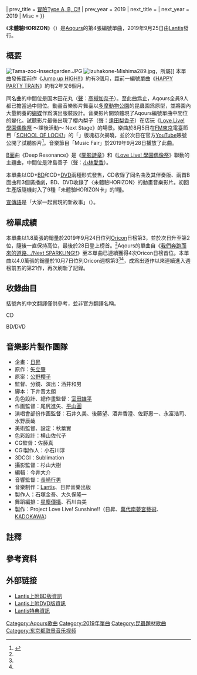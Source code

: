 {{noteTA
|G1=Music
|1=zh-hant:闇影詩章;zh-hans:影之诗
}}
{{Infobox song
| type            = single
| Name            = 未體驗HORIZON
| Original_name   = {{lang|ja|未体験HORIZON}}
| Cover           = 
| Artist          = [[Aqours|Aqours]]
| Album           =
| A-side          = 
| B-side          = Deep Resonance<br />Dance with Minotaurus
| Released        = 2019年9月25日
| Format          = [[CD|CD]]、[[DVD|DVD]]、[[藍光光碟|BD]]
| Recorded        = 
| Genre           = [[日本流行音樂|日本流行音樂]]
| Length          = 
| Label           = [[Lantis|Lantis]]
| Writer          = [[畑亞貴|畑亞貴]]（作詞）<br />{{link-ja|小高光太郎|小高光太郎}}、UiNA（作曲#1）<br />{{link-ja|桑原聖|桑原聖}}（作曲#2）<br />{{link-ja|增田武史|増田武史}}（作曲#3）
| Producer        = 
| Certification   = 
| Chart position  = * 3位（[[Oricon公信榜|Oricon]]週榜）<ref name="Oricon weekly">{{cite web|url=https://www.oricon.co.jp/news/2145686/full/|script-title=ja:10/7付週間シングルランキング1位はIZ*ONEの「Vampire」|publisher=ORICON NEWS|accessdate=2020-08-19|archive-date=2020-05-06|archive-url=https://web.archive.org/web/20200506070344/https://www.oricon.co.jp/news/2145686/full/|dead-url=no}}</ref><ref name="Oricon">{{cite web|url=https://blog.goo.ne.jp/nogizaka-cats/e/6c80ca82ce83abce9c0f4c9879b8b517|script-title=ja:Aquors『未体験HORIZON』オリコンＣＤシングル　デイリーと週間推移（10/17追記）|publisher=乃木坂のネコgoo|accessdate=2020-08-19}}</ref>
* 1位（Oricon日榜）<ref name="Oricon" />
* 7位（[[Billboard_Japan_Hot_100|Billboard Japan Hot 100]]）<ref>{{cite web|url=https://getnews.jp/archives/2217603|script-title=ja:【ビルボード】米津玄師「馬と鹿」4.4万DLで首位キープ、ヒプマイ最新曲2位デビュー|publisher=ガジェット通信 GetNews|accessdate=2020-08-19}}</ref>
* 3位（Billboard Japan Top Singles Sales）<ref>{{cite web|url=https://getnews.jp/archives/2216380|script-title=ja:【ビルボード】IZ*ONE『Vampire』が344,828枚を売り上げてSGセールス首位獲得　A.B.C-Z/Aqoursが続く|publisher=ガジェット通信 GetNews|accessdate=2020-08-19}}</ref>
* 2位（[[Billboard_Japan_Hot_Animation|Billboard Japan Hot Animation]]）<ref>{{cite web|url=http://www.billboard-japan.com/d_news/detail/80677/2|script-title=ja:【ビルボード】Official髭男dism『HELLO WORLD』主題歌がアニメ3週連続1位、映画化決定の『鬼滅の刃』関連曲が上昇 {{!}} Daily News|publisher=Billboard JAPAN|accessdate=2020-08-19|archive-date=2019-12-17|archive-url=https://web.archive.org/web/20191217010119/http://www.billboard-japan.com/d_news/detail/80677/2|dead-url=no}}</ref>
| prev_title      = [[冒險Type_A,_B,_C!!|冒險Type A, B, C!!]]
| prev_year       = 2019
| next_title      = {{lang|en|[[KOKORO_Magic_“A_to_Z”|KOKORO Magic “A to Z”]]}}
| next_year       = 2019
| Misc            ={{External music video|1={{YouTube|TJ20hjGgVag|{{lang|ja|【試聴動画】Aqours 4th Single「未体験HORIZON」}}}}|Upper caption=官方試聽}}
}}

《'''未體驗HORIZON'''》（{{jpn|j=未体験HORIZON|kn=みたいけんホライゾン|rm=Mitaiken Horaizon}}）是[[Aqours|Aqours]]的第4張編號單曲，2019年9月25日由[[Lantis|Lantis]]發行。

== 概要 ==
[[File:Tama-zoo-Insectgarden.JPG|left]]
[[File:Izuhakone-Mishima289.jpg|left]]，{{link-ja|伊豆箱根巴士|伊豆箱根バス}}所屬]]
本單曲發佈距前作《[[Jump_up_HIGH!!|Jump up HIGH!!]]》約有3個月，距前一編號單曲《[[HAPPY_PARTY_TRAIN|HAPPY PARTY TRAIN]]》約有2年又6個月。

同名曲的中間位是国木田花丸（[[聲優|聲]]：[[高槻加奈子|高槻加奈子]]）。至此曲爲止，Aqours全員9人都已擔當過中間位。動畫音樂影片舞臺以[[多摩動物公園|多摩動物公園]]的昆蟲園爲原型，並將園內大量飼養的[[蝴蝶|蝴蝶]]作爲演出服裝設計。音樂影片開頭體現了Aqours編號單曲中間位的變化{{notetag|以〈[[你的心靈是否光芒閃耀？|你的心靈是否光芒閃耀？]]〉中間位高海千歌（聲：[[伊波杏樹|伊波杏樹]]）、櫻內梨子（聲：[[逢田梨香子|逢田梨香子]]），〈[[想在AQUARIUM戀愛|想在AQUARIUM戀愛]]〉中間位渡邊曜（聲：[[齊藤朱夏|齊藤朱夏]]），〈[[HAPPY_PARTY_TRAIN|HAPPY PARTY TRAIN]]〉中間位松浦果南（聲：[[諏訪奈奈香|諏訪奈奈香]]）的順序在音樂影片舞蹈畫面中登場，最後同此曲中間位国木田花丸（聲：[[高槻加奈子|高槻加奈子]]）相連。}}。試聽影片最後出現了櫻內梨子（聲：[[逢田梨香子|逢田梨香子]]）在{{lj|3rd Planet|サードプラネット}}{{lj|BiVi沼津|BiVi沼津}}店玩《[[Love_Live!_學園偶像祭|Love Live! 學園偶像祭]] ～課後活動～ Next Stage》的場景。樂曲於8月5日在[[FM東京|FM東京]]電臺節目「[[SCHOOL_OF_LOCK!|SCHOOL OF LOCK!]]」的「{{lj|Aqours LOCKS!|Aqours LOCKS!}}」版塊初次揭曉，並於次日在官方[[YouTube|YouTube]]賬號公開了試聽影片<ref>{{Cite web|url=https://www.youtube.com/watch?v=TJ20hjGgVag|script-title=ja:【試聴動画】Aqours 4th Single「未体験HORIZON」|accessdate=2019-08-06|publisher=|archive-date=2019-08-05|archive-url=https://web.archive.org/web/20190805152355/https://www.youtube.com/watch?v=TJ20hjGgVag&gl=US&hl=en|dead-url=no}}</ref>。音樂節目「Music Fair」於2019年9月28日播放了此曲。

[[A面與B面|B面]]曲《Deep Resonance》是《[[闇影詩章|闇影詩章]]》和《[[Love_Live!_學園偶像祭|Love Live! 學園偶像祭]]》聯動的主題曲，中間位是津島善子（聲：[[小林愛香|小林愛香]]）。

本單曲以CD+[[藍光光碟|BD]]和CD+[[DVD|DVD]]兩種形式發售，CD收錄了同名曲及其伴奏版、兩首B面曲和3個廣播劇，BD、DVD收錄了〈未體驗HORIZON〉的動畫音樂影片。初回生產版隨機封入了9種「未體驗HORIZON卡」的1種。

[[廣告標語|宣傳語]]是「大家一起實現的新故事」（{{lang|ja|新しいみんなで叶える物語}}）。

== 榜單成績 ==
本單曲以1.8萬張的銷量於2019年9月24日位列[[Oricon公信榜|Oricon]]日榜第3，並於次日升至第2位，隨後一直保持高位，最後於28日登上榜首。<ref name="Oricon" />Aqours的單曲自《[[我們奔跑而來的道路…/Next_SPARKLING!!|我們奔跑而來的道路…/Next SPARKLING!!]]》至本單曲已連續獲得4次Oricon日榜首位。本單曲以4.0萬張的銷量於10月7日位列Oricon週榜第3<ref name="Oricon weekly" /><ref name="Oricon" />，成爲出道作以來連續進入週榜前五的第21作，再次刷新了記錄。

== 收錄曲目 ==
括號內的中文翻譯僅供參考，並非官方翻譯名稱。
;CD
{{Track listing
| extra_column  = 演唱
| total_length  = 75:50
|title1 = {{lang|ja|未体験HORIZON}}
|note1 = 未體驗HORIZON
|longnote1 = 
|music1 ={{link-ja|小高光太郎|小高光太郎}}、UiNA
|lyrics1 =[[畑亞貴|畑亞貴]]
|arranger1 = 小高光太郎
|producer1 = 
|extra1 = [[Aqours|Aqours]]
|length1 = 5:19

|title2 = Deep Resonance
|note2 = 
|longnote2 = 《[[闇影詩章|闇影詩章]]》與《[[Love_Live!_學園偶像祭|Love Live! 學園偶像祭]]》聯動主題曲
|music2 ={{link-ja|桑原聖|桑原聖}}
|lyrics2 = 畑亞貴
|arranger2 = {{link-ja|酒井拓也|酒井拓也}}
|producer2 = 
|extra2 =[[Aqours|Aqours]]
|length2 = 5:13

|title3 = Dance with Minotaurus
|note3 = 
|longnote3 = 
|music3 = {{link-ja|增田武史|増田武史}}
|lyrics3 = 畑亞貴
|arranger3 = 增田武史
|producer3 = 
|extra3 = 
|length3 =5:00

|title4 = {{lang|ja|未体験HORIZON (Off Vocal)}}
|note4 = 
|longnote4 = 
|music4 =
|lyrics4 = 
|arranger4 = 
|producer4 = 
|extra4 = 
|length4 =5:21

|title5 = {{lang|ja|どきどき！みかん裁判}}
|note5 = 心跳！蜜柑裁判
|longnote5 = 廣播劇
|music5 = 
|lyrics5 = 
|arranger5 = 
|producer5 = 
|extra5 = 
|length5 =16:57

|title6 = {{lang|ja|集合！ひものパーティー}}
|note6 = 集合！乾物派對
|longnote6 = 廣播劇
|music6 = 
|lyrics6 = 
|arranger6 = 
|producer6 = 
|extra6 = 
|length6 =18:44

|title7 = {{lang|ja|とびこめ！ぬまづ城}}
|note7 = 跳入！沼津城
|longnote7 = 廣播劇
|music7 = 
|lyrics7 = 
|arranger7 = 
|producer7 = 
|extra7 = 
|length7 =19:16
}}

; BD/DVD
{{Track listing
| total_length    = 
| title1          = {{lang|ja|未体験HORIZON}}
| note1           = 
| longnote1       = 動畫音樂影片
| length1         =
}}

==音樂影片製作團隊==
* 企畫：[[日昇|日昇]]
* 原作：[[矢立肇|矢立肇]]
* 原案：[[公野櫻子|公野櫻子]]
* 監督、分鏡、演出：酒井和男
* 脚本：下井晋太朗
* 角色設計、總作畫監督：[[室田雄平|室田雄平]]
* 作画監督：尾尻進矢、[[平山圓|平山圓]]
* 演唱會部份作画監督：石井久美、後藤望、酒井香澄、佐野惠一、永富浩司、水野辰哉
* 美術監督、設定：秋葉實
* 色彩設計：横山佐代子
* CG監督：佐藤真
* CGI製作人：小石川淳
* 3DCGI：Sublimation
* 攝影監督：杉山大樹
* 編輯：今井大介
* 音響監督：[[長崎行男|長崎行男]]
* 音樂制作：[[Lantis|Lantis]]、日昇音樂出版
* 製作人：石塚金吾、大久保隆一
* 舞蹈編排：[[星塵傳播|星塵傳播]]、石川由美
* 製作：Project Love Live! Sunshine!!（日昇、[[萬代南夢宮藝術|萬代南夢宮藝術]]、[[KADOKAWA|KADOKAWA]]）

==註釋==
{{noteFoot}}

==參考資料==
{{reflist}}

==外部链接==
*[https://lantis.jp/release-item/LACM-14880.html Lantis上附BD版資訊] {{Wayback|url=https://lantis.jp/release-item/LACM-14880.html |date=20191217213215 }}
*[https://lantis.jp/release-item/LACM-14881.html Lantis上附DVD版資訊] {{Wayback|url=https://lantis.jp/release-item/LACM-14881.html |date=20201003163918 }}
* [https://lantis.jp/news.php?id=1564534800 Lantis特典資訊]
{{Aqours}}
{{DEFAULTSORT:Mitaiken Horizon}}
[[Category:Aqours歌曲|Category:Aqours歌曲]]
[[Category:2019年單曲|Category:2019年單曲]]
[[Category:昆蟲題材歌曲|Category:昆蟲題材歌曲]]
[[Category:东京都取景音乐视频|Category:东京都取景音乐视频]]